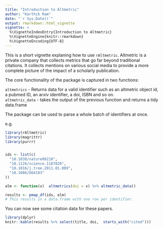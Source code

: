 ```yaml
---
title: "Introduction to Altmetric"
author: "Karthik Ram"
date: "`r Sys.Date()`"
output: rmarkdown::html_vignette
vignette: >
  %\VignetteIndexEntry{Introduction to Altmetric}
  %\VignetteEngine{knitr::rmarkdown}
  %\VignetteEncoding{UTF-8}
---
```


This is a short vignette explaning how to use `rAltmetric`. Altmetric is a private company that collects metrics that go far beyond traditional citations. It collects mentions on various social media to provide a more complete picture of the impact of a scholarly publication. 

The core functionality of the package is captured in two functions:

`altmetrics` - Returns data for a valid identifier such as an altmetric object id, a pubmed ID, an arxiv identifier, a doi, ISBN and so on.  
`altmetric_data` - takes the output of the previous function and returns a tidy data.frame

The package can be used to parse a whole batch of identifiers at once.

e.g.

```r
library(rAltmetric)
library(magrittr)
library(purrr)


ids <- list(c(
  "10.1038/nature09210",
  "10.1126/science.1187820",
  "10.1016/j.tree.2011.01.009",
  "10.1086/664183"
))

alm <- function(x)  altmetrics(doi = x) %>% altmetric_data()

results <- pmap_df(ids, alm)
# This results in a data.frame with one row per identifier.
```

You can now see some citation data for these papers.

```r
library(dplyr)
knitr::kable(results %>% select(title, doi,  starts_with("cited")))
```

